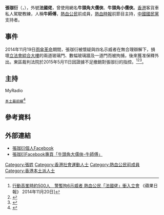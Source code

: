 {{blpsources}}
{{Expand|time=2015-03-15T11:22:45+00:00}} 

'''張珈衍'''（{{lang-en|Pierre Cheung}}，{{bd|1974年|10月1日||}}），外號'''法國佬'''，曾使用網名'''牛頭角大儒俠'''、'''牛頭角小儒俠'''。[[香港|香港]]客貨車私人駕駛教練，人稱'''牛師傅'''，[[熱血公民|熱血公民]]前成員，[[熱血時報|熱血時報]]前節目主持，[[中國國民黨|中國國民黨]]支持者。

== 事件 ==
2014年11月19日[[雨傘革命|雨傘革命]]期間，張珈衍被懷疑與四名示威者在無合理辯解下，損壞[[立法會綜合大樓|立法會綜合大樓]]的兩道玻璃門、數幅玻璃牆及一道門而被拘捕，後來獲准保釋外出。東區裁判法院於2015年5月11日因證據不足撤銷對張珈衍的指控。<ref>[http://hk.apple.nextmedia.com/news/art/20141120/18941445 行動高峯時約500人　警暫拘6示威者 熱血公民「法國佬」衝入立會] {{Wayback|url=http://hk.apple.nextmedia.com/news/art/20141120/18941445 |date=20150123164121 }} 《蘋果日報》 2014年11月20日]</ref><ref>{{Cite web |url=http://hk.apple.nextmedia.com/news/art/20150512/19144483 |title=涉衝擊立會「法國佬」獲撤控 |accessdate=2015-05-12 |archive-date=2015-05-13 |archive-url=https://web.archive.org/web/20150513133821/http://hk.apple.nextmedia.com/news/art/20150512/19144483 |dead-url=no }}</ref><ref>{{Cite web |url=http://www.localpresshk.com/2015/05/french-man-case-erased/ |title=衝擊立法會案　熱血公民「法國佬」獲撤控 |accessdate=2019-01-04 |archive-date=2015-06-10 |archive-url=https://web.archive.org/web/20150610081235/http://localpresshk.com/2015/05/french-man-case-erased/ |dead-url=no }}</ref>。



== 主持 ==
MyRadio
 [[本土最前線|本土最前線]]<ref>{{Cite web |url=http://myradioppi.blogspot.com/2019/01/190104-ep45.html?m=1 |title=本土最前線 190104 ep45 |accessdate=2019-01-04 |archive-date=2019-01-05 |archive-url=https://web.archive.org/web/20190105042820/http://myradioppi.blogspot.com/2019/01/190104-ep45.html?m=1 |dead-url=no }}</ref>

== 參考資料 ==
{{reflist}}
==外部連結==
*[http://facebook.com/stevieraycheung 張珈衍個人Facebook] {{Wayback|url=http://facebook.com/stevieraycheung |date=20200215161340 }}
*[https://www.facebook.com/牛頭角大儒俠-牛師傅-246219535800679 張珈衍Facebook專頁「牛頭角大儒俠-牛師傅」]
[[Category:張姓|Category:張姓]]
[[Category:香港社會運動人士|Category:香港社會運動人士]]
[[Category:熱血公民前成員|Category:熱血公民前成員]]
[[Category:香港本土派人士|Category:香港本土派人士]]